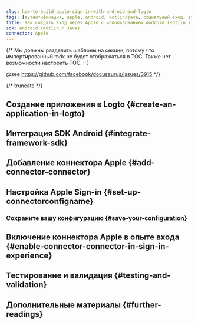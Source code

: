 ```yaml
---
slug: how-to-build-apple-sign-in-with-android-and-logto
tags: [аутентификация, apple, android, kotlin/java, социальный вход, вход, логин]
title: Как создать вход через Apple с использованием Android (Kotlin / Java)
sdk: Android (Kotlin / Java)
connector: Apple
---
```


{/*
  Мы должны разделить шаблоны на секции, потому что импортированный mdx не будет отображаться в TOC.
  Также нет возможности настроить TOC. :-)

  @see https://github.com/facebook/docusaurus/issues/3915
*/}




{/* truncate */}

<Intro connector={connector} sdk="Android (Kotlin / Java)" link="https://developer.android.com" />

## Создание приложения в Logto \{#create-an-application-in-logto}

<CreateApplication type="Native app" framework="Android" />

## Интеграция SDK Android \{#integrate-framework-sdk}

<IntegrateSdk />

## Добавление коннектора Apple \{#add-connector-connector}

<AddSocialConnector connector={connector} framework="Android" />

## Настройка Apple Sign-in \{#set-up-connectorconfigname}

<ConnectorGuide />

### Сохраните вашу конфигурацию \{#save-your-configuration}

<SaveYourConfiguration connector={connector} />

## Включение коннектора Apple в опыте входа \{#enable-connector-connector-in-sign-in-experience}

<EnableSocialConnector connector={connector} />

## Тестирование и валидация \{#testing-and-validation}

<TestingAndValidation connector={connector} sdk="Android (Kotlin / Java)" />

## Дополнительные материалы \{#further-readings}

<FurtherReadings />